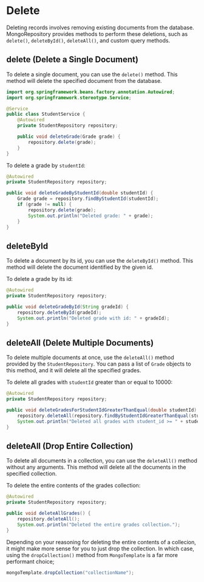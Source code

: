 # Delete
Deleting records involves removing existing documents from the database. MongoRepository provides methods 
to perform these deletions, such as `delete()`, `deleteById()`, `deleteAll()`, and custom query methods.

## delete (Delete a Single Document)
To delete a single document, you can use the `delete()` method. This method will delete the specified document 
from the database.

```java
import org.springframework.beans.factory.annotation.Autowired;
import org.springframework.stereotype.Service;

@Service
public class StudentService {
    @Autowired
    private StudentRepository repository;

    public void deleteGrade(Grade grade) {
        repository.delete(grade);
    }
}
```

To delete a grade by `studentId`:
```java
@Autowired
private StudentRepository repository;

public void deleteGradeByStudentId(double studentId) {
    Grade grade = repository.findByStudentId(studentId);
    if (grade != null) {
        repository.delete(grade);
        System.out.println("Deleted grade: " + grade);
    }
}
```

## deleteById
To delete a document by its id, you can use the `deleteById()` method. This method will delete the document 
identified by the given id.

To delete a grade by its id:

```java
@Autowired
private StudentRepository repository;

public void deleteGradeById(String gradeId) {
    repository.deleteById(gradeId);
    System.out.println("Deleted grade with id: " + gradeId);
}
```

## deleteAll (Delete Multiple Documents)
To delete multiple documents at once, use the `deleteAll()` method provided by the `StudentRepository`. 
You can pass a list of `Grade` objects to this method, and it will delete all the specified grades.

To delete all grades with `studentId` greater than or equal to 10000:

```java
@Autowired
private StudentRepository repository;

public void deleteGradesForStudentIdGreaterThanEqual(double studentId) {
    repository.deleteAll(repository.findByStudentIdGreaterThanEqual(studentId));
    System.out.println("Deleted all grades with student_id >= " + studentId);
}
```

## deleteAll (Drop Entire Collection)
To delete all documents in a collection, you can use the `deleteAll()` method without any arguments. 
This method will delete all the documents in the specified collection.

To delete the entire contents of the grades collection:

```java
@Autowired
private StudentRepository repository;

public void deleteAllGrades() {
    repository.deleteAll();
    System.out.println("Deleted the entire grades collection.");
}
```

Depending on your reasoning for deleting the entire contents of a collecion, it might make more sense 
for you to just drop the collection. In which case, using the `dropCollection()` method from `MongoTemplate` is a far more 
performant choice;

```java
mongoTemplate.dropCollection("collectionName");
```

